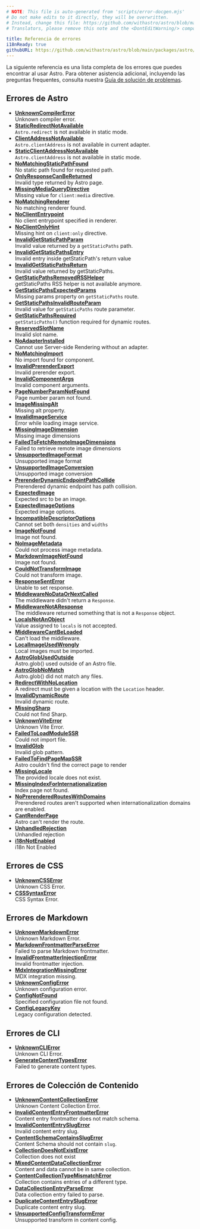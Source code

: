 ```yaml
---
# NOTE: This file is auto-generated from 'scripts/error-docgen.mjs'
# Do not make edits to it directly, they will be overwritten.
# Instead, change this file: https://github.com/withastro/astro/blob/main/packages/astro/src/core/errors/errors-data.ts
# Translators, please remove this note and the <DontEditWarning/> component.

title: Referencia de errores
i18nReady: true
githubURL: https://github.com/withastro/astro/blob/main/packages/astro/src/core/errors/errors-data.ts
---
```


La siguiente referencia es una lista completa de los errores que puedes encontrar al usar Astro. Para obtener asistencia adicional, incluyendo las preguntas frequentes, consulta nuestra [Guía de solución de problemas](/es/guides/troubleshooting/).

## Errores de Astro
- [**UnknownCompilerError**](/es/reference/errors/unknown-compiler-error/)<br/>Unknown compiler error.
- [**StaticRedirectNotAvailable**](/es/reference/errors/static-redirect-not-available/)<br/>`Astro.redirect` is not available in static mode.
- [**ClientAddressNotAvailable**](/es/reference/errors/client-address-not-available/)<br/>`Astro.clientAddress` is not available in current adapter.
- [**StaticClientAddressNotAvailable**](/es/reference/errors/static-client-address-not-available/)<br/>`Astro.clientAddress` is not available in static mode.
- [**NoMatchingStaticPathFound**](/es/reference/errors/no-matching-static-path-found/)<br/>No static path found for requested path.
- [**OnlyResponseCanBeReturned**](/es/reference/errors/only-response-can-be-returned/)<br/>Invalid type returned by Astro page.
- [**MissingMediaQueryDirective**](/es/reference/errors/missing-media-query-directive/)<br/>Missing value for `client:media` directive.
- [**NoMatchingRenderer**](/es/reference/errors/no-matching-renderer/)<br/>No matching renderer found.
- [**NoClientEntrypoint**](/es/reference/errors/no-client-entrypoint/)<br/>No client entrypoint specified in renderer.
- [**NoClientOnlyHint**](/es/reference/errors/no-client-only-hint/)<br/>Missing hint on `client:only` directive.
- [**InvalidGetStaticPathParam**](/es/reference/errors/invalid-get-static-path-param/)<br/>Invalid value returned by a `getStaticPaths` path.
- [**InvalidGetStaticPathsEntry**](/es/reference/errors/invalid-get-static-paths-entry/)<br/>Invalid entry inside getStaticPath's return value
- [**InvalidGetStaticPathsReturn**](/es/reference/errors/invalid-get-static-paths-return/)<br/>Invalid value returned by getStaticPaths.
- [**GetStaticPathsRemovedRSSHelper**](/es/reference/errors/get-static-paths-removed-rsshelper/)<br/>getStaticPaths RSS helper is not available anymore.
- [**GetStaticPathsExpectedParams**](/es/reference/errors/get-static-paths-expected-params/)<br/>Missing params property on `getStaticPaths` route.
- [**GetStaticPathsInvalidRouteParam**](/es/reference/errors/get-static-paths-invalid-route-param/)<br/>Invalid value for `getStaticPaths` route parameter.
- [**GetStaticPathsRequired**](/es/reference/errors/get-static-paths-required/)<br/>`getStaticPaths()` function required for dynamic routes.
- [**ReservedSlotName**](/es/reference/errors/reserved-slot-name/)<br/>Invalid slot name.
- [**NoAdapterInstalled**](/es/reference/errors/no-adapter-installed/)<br/>Cannot use Server-side Rendering without an adapter.
- [**NoMatchingImport**](/es/reference/errors/no-matching-import/)<br/>No import found for component.
- [**InvalidPrerenderExport**](/es/reference/errors/invalid-prerender-export/)<br/>Invalid prerender export.
- [**InvalidComponentArgs**](/es/reference/errors/invalid-component-args/)<br/>Invalid component arguments.
- [**PageNumberParamNotFound**](/es/reference/errors/page-number-param-not-found/)<br/>Page number param not found.
- [**ImageMissingAlt**](/es/reference/errors/image-missing-alt/)<br/>Missing alt property.
- [**InvalidImageService**](/es/reference/errors/invalid-image-service/)<br/>Error while loading image service.
- [**MissingImageDimension**](/es/reference/errors/missing-image-dimension/)<br/>Missing image dimensions
- [**FailedToFetchRemoteImageDimensions**](/es/reference/errors/failed-to-fetch-remote-image-dimensions/)<br/>Failed to retrieve remote image dimensions
- [**UnsupportedImageFormat**](/es/reference/errors/unsupported-image-format/)<br/>Unsupported image format
- [**UnsupportedImageConversion**](/es/reference/errors/unsupported-image-conversion/)<br/>Unsupported image conversion
- [**PrerenderDynamicEndpointPathCollide**](/es/reference/errors/prerender-dynamic-endpoint-path-collide/)<br/>Prerendered dynamic endpoint has path collision.
- [**ExpectedImage**](/es/reference/errors/expected-image/)<br/>Expected src to be an image.
- [**ExpectedImageOptions**](/es/reference/errors/expected-image-options/)<br/>Expected image options.
- [**IncompatibleDescriptorOptions**](/es/reference/errors/incompatible-descriptor-options/)<br/>Cannot set both `densities` and `widths`
- [**ImageNotFound**](/es/reference/errors/image-not-found/)<br/>Image not found.
- [**NoImageMetadata**](/es/reference/errors/no-image-metadata/)<br/>Could not process image metadata.
- [**MarkdownImageNotFound**](/es/reference/errors/markdown-image-not-found/)<br/>Image not found.
- [**CouldNotTransformImage**](/es/reference/errors/could-not-transform-image/)<br/>Could not transform image.
- [**ResponseSentError**](/es/reference/errors/response-sent-error/)<br/>Unable to set response.
- [**MiddlewareNoDataOrNextCalled**](/es/reference/errors/middleware-no-data-or-next-called/)<br/>The middleware didn't return a `Response`.
- [**MiddlewareNotAResponse**](/es/reference/errors/middleware-not-aresponse/)<br/>The middleware returned something that is not a `Response` object.
- [**LocalsNotAnObject**](/es/reference/errors/locals-not-an-object/)<br/>Value assigned to `locals` is not accepted.
- [**MiddlewareCantBeLoaded**](/es/reference/errors/middleware-cant-be-loaded/)<br/>Can't load the middleware.
- [**LocalImageUsedWrongly**](/es/reference/errors/local-image-used-wrongly/)<br/>Local images must be imported.
- [**AstroGlobUsedOutside**](/es/reference/errors/astro-glob-used-outside/)<br/>Astro.glob() used outside of an Astro file.
- [**AstroGlobNoMatch**](/es/reference/errors/astro-glob-no-match/)<br/>Astro.glob() did not match any files.
- [**RedirectWithNoLocation**](/es/reference/errors/redirect-with-no-location/)<br/>A redirect must be given a location with the `Location` header.
- [**InvalidDynamicRoute**](/es/reference/errors/invalid-dynamic-route/)<br/>Invalid dynamic route.
- [**MissingSharp**](/es/reference/errors/missing-sharp/)<br/>Could not find Sharp.
- [**UnknownViteError**](/es/reference/errors/unknown-vite-error/)<br/>Unknown Vite Error.
- [**FailedToLoadModuleSSR**](/es/reference/errors/failed-to-load-module-ssr/)<br/>Could not import file.
- [**InvalidGlob**](/es/reference/errors/invalid-glob/)<br/>Invalid glob pattern.
- [**FailedToFindPageMapSSR**](/es/reference/errors/failed-to-find-page-map-ssr/)<br/>Astro couldn't find the correct page to render
- [**MissingLocale**](/es/reference/errors/missing-locale/)<br/>The provided locale does not exist.
- [**MissingIndexForInternationalization**](/es/reference/errors/missing-index-for-internationalization/)<br/>Index page not found.
- [**NoPrerenderedRoutesWithDomains**](/es/reference/errors/no-prerendered-routes-with-domains/)<br/>Prerendered routes aren't supported when internationalization domains are enabled.
- [**CantRenderPage**](/es/reference/errors/cant-render-page/)<br/>Astro can't render the route.
- [**UnhandledRejection**](/es/reference/errors/unhandled-rejection/)<br/>Unhandled rejection
- [**i18nNotEnabled**](/es/reference/errors/i18n-not-enabled/)<br/>i18n Not Enabled

## Errores de CSS

- [**UnknownCSSError**](/es/reference/errors/unknown-csserror/)<br/>Unknown CSS Error.
- [**CSSSyntaxError**](/es/reference/errors/csssyntax-error/)<br/>CSS Syntax Error.

## Errores de Markdown

- [**UnknownMarkdownError**](/es/reference/errors/unknown-markdown-error/)<br/>Unknown Markdown Error.
- [**MarkdownFrontmatterParseError**](/es/reference/errors/markdown-frontmatter-parse-error/)<br/>Failed to parse Markdown frontmatter.
- [**InvalidFrontmatterInjectionError**](/es/reference/errors/invalid-frontmatter-injection-error/)<br/>Invalid frontmatter injection.
- [**MdxIntegrationMissingError**](/es/reference/errors/mdx-integration-missing-error/)<br/>MDX integration missing.
- [**UnknownConfigError**](/es/reference/errors/unknown-config-error/)<br/>Unknown configuration error.
- [**ConfigNotFound**](/es/reference/errors/config-not-found/)<br/>Specified configuration file not found.
- [**ConfigLegacyKey**](/es/reference/errors/config-legacy-key/)<br/>Legacy configuration detected.

## Errores de CLI

- [**UnknownCLIError**](/es/reference/errors/unknown-clierror/)<br/>Unknown CLI Error.
- [**GenerateContentTypesError**](/es/reference/errors/generate-content-types-error/)<br/>Failed to generate content types.

## Errores de Colección de Contenido

- [**UnknownContentCollectionError**](/es/reference/errors/unknown-content-collection-error/)<br/>Unknown Content Collection Error.
- [**InvalidContentEntryFrontmatterError**](/es/reference/errors/invalid-content-entry-frontmatter-error/)<br/>Content entry frontmatter does not match schema.
- [**InvalidContentEntrySlugError**](/es/reference/errors/invalid-content-entry-slug-error/)<br/>Invalid content entry slug.
- [**ContentSchemaContainsSlugError**](/es/reference/errors/content-schema-contains-slug-error/)<br/>Content Schema should not contain `slug`.
- [**CollectionDoesNotExistError**](/es/reference/errors/collection-does-not-exist-error/)<br/>Collection does not exist
- [**MixedContentDataCollectionError**](/es/reference/errors/mixed-content-data-collection-error/)<br/>Content and data cannot be in same collection.
- [**ContentCollectionTypeMismatchError**](/es/reference/errors/content-collection-type-mismatch-error/)<br/>Collection contains entries of a different type.
- [**DataCollectionEntryParseError**](/es/reference/errors/data-collection-entry-parse-error/)<br/>Data collection entry failed to parse.
- [**DuplicateContentEntrySlugError**](/es/reference/errors/duplicate-content-entry-slug-error/)<br/>Duplicate content entry slug.
- [**UnsupportedConfigTransformError**](/es/reference/errors/unsupported-config-transform-error/)<br/>Unsupported transform in content config.
